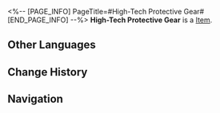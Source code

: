 <%-- [PAGE_INFO]
PageTitle=#High-Tech Protective Gear#
[END_PAGE_INFO] --%>
{{Item Infobox
|title       = High-Tech Protective Gear
|id          = 402005
|image       = Item High-Tech Protective Gear.png
|type        = 
|invCategory = Consumables
|rarity      = 3
|effect      = Upon use, increases DEF of all allies by 15% and enhances the max DMG that can be absorbed by Shields cast on allies by 18% in the next battle.
|description = The prototypes of this model were distributed in small numbers among the Armed Archaeologists, allowing the Guild to collect large amounts of data to help improve the model. The Interastral Peace Corporation was tasked to sell it on the retail market.
|source1     = [[Omni-Synthesizer]]
}}
{{Description|1=''"When can we get our hands on the upgraded model?"''}}
'''High-Tech Protective Gear''' is a [[Item]].

==Other Languages==
{{Other Languages
|en   = High-Tech Protective Gear
|zhs  = 科技护具
|zht  = 科技護具
|ja   = ハイテク防具
|ko   = 첨단 방어구
|es   = Protección avanzada
|fr   = Équipement de protection de pointe
|ru   = Высокотехнологичное защитное снаряжение
|th   = High-Tech Protective Gear
|vi   = Đồ Bảo Vệ Công Nghệ Cao
|de   = Schutzausrüstung mit Hightech
|id   = High-Tech Protective Gear
|pt   = Equipamento de Proteção Tecnológico
}}

==Change History==
{{Change History|2.0}}

==Navigation==
{{Consumable Navbox}}